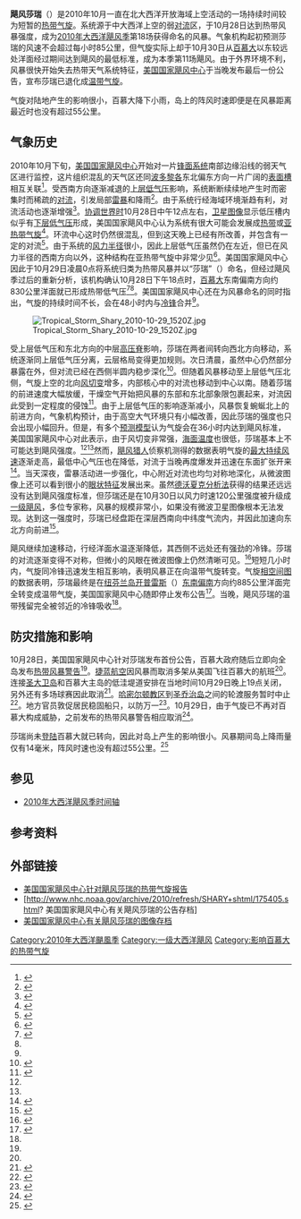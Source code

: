 {{noteTA
|G1=地名
}}
{{Infobox Hurricane
| Name=飓风莎瑞<br />{{lang|en|Hurricane Shary}}
| Type=飓风
| Year=2010
| Basin=Atl
| Image location=Hurricane Shary 2010-10-30 1424Z.jpg
| Image name=即将达到最高强度的飓风莎瑞
| Formed=2010年10月28日
| Dissipated=2010年10月31日
| Extratropical=10月30日
| 1-min winds=65
| Pressure=989
| Damages=minimal
| Damagespost=
| Fatalities=无
| Areas=[[百慕大|百慕大]]
| Hurricane season=[[2010年大西洋飓风季|2010年大西洋飓风季]]
}}
'''飓风莎瑞'''（{{lang-en|Hurricane Shary}}）是2010年10月一直在北大西洋开放海域上空活动的一场持续时间较为短暂的[[北大西洋热带气旋|热带气旋]]。系统源于中大西洋上空的弱[[对流|对流]]区，于10月28日达到热带风暴强度，成为[[2010年大西洋飓风季|2010年大西洋飓风季]]第18场获得命名的风暴。气象机构起初预测莎瑞的风速不会超过每小时85公里，但气旋实际上却于10月30日从[[百慕大|百慕大]]以东较远处洋面经过期间达到飓风的最低标准，成为本季第11场飓风。由于外界环境不利，风暴很快开始失去热带天气系统特征，[[国家飓风中心|美国国家飓风中心]]于当晚发布最后一份公告，宣布莎瑞已退化成[[温带气旋|温带气旋]]。

气旋对陆地产生的影响很小，百慕大降下小雨，岛上的阵风时速即便是在风暴距离最近时也没有超过55公里。

== 气象历史 ==
{{storm path|Shary 2010 track.png}}
2010年10月下旬，[[国家飓风中心|美国国家飓风中心]]开始对一片[[锋_(气象)|锋面系统]]南部边缘沿线的弱天气区进行监控，这片组织混乱的天气区还同[[波多黎各|波多黎各]]东北偏东方向一片广阔的[[低压槽|表面槽]]相互关联<ref name="TCR">{{cite report | url = http://www.nhc.noaa.gov/pdf/TCR-AL202010_Shary.pdf | archivedate = 2013-05-31 | archiveurl = https://web.archive.org/web/20130531014051/http://www.nhc.noaa.gov/pdf/TCR-AL202010_Shary.pdf | deadurl = yes | publisher = [[国家飓风中心|National Hurricane Center]] | author = Lixion A. Avila | date = 2011-01-03 | accessdate = 2013-05-31 | format = [[PDF|PDF]] | title = Hurricane SHARY Tropical Cyclone Report}}</ref>。受西南方向逐渐减退的[[冷心低压|上层低气压]]影响，系统断断续续地产生时而密集时而稀疏的[[对流|对流]]，引发局部[[雷暴|雷暴]]和降雨<ref>{{cite report | title = Tropical Weather Discussion | date = 2010-10-27 | publisher = National Hurricane Center | author1 = Pasch | author2 = Kimberlain}}</ref>。由于系统行经海域环境渐趋有利，对流活动也逐渐增强<ref>{{cite report | title = Tropical Weather Discussion | date = 2010-10-28 | publisher = National Hurricane Center | author1 = Blake | author2 = Brown}}</ref>。[[协调世界时|协调世界时]]10月28日中午12点左右，[[气象卫星|卫星图像]]显示低压槽内似乎有[[低气压|下层低气压]]形成，美国国家飓风中心认为系统有很大可能会发展成[[热带气旋|热带]]或[[亚热带气旋|亚热带气旋]]<ref>{{cite web | archivedate = 2014-12-19 | archiveurl = https://web.archive.org/web/20141219040020/http://www.nhc.noaa.gov/archive/gtwo/atl/201010281137/index.php?basin=atl&current_issuance=201010281137 | accessdate = 2015-10-04 | title = Graphical Tropical Weather Outlook | date = 2010-10-28 | url = http://www.nhc.noaa.gov/archive/gtwo/atl/201010281137/index.php?basin=atl&current_issuance=201010281137 | author1 = Blake | deadurl = no | publisher = National Hurricane Center | author2 = Brown}}</ref>。环流中心这时仍然很混乱，但到这天晚上已经有所改善，并包含有一定的对流<ref>{{cite web | author1 = Brown | author2 = Berg | archiveurl = https://web.archive.org/web/20141219040028/http://www.nhc.noaa.gov/archive/gtwo/atl/201010282347/index.php?basin=atl&current_issuance=201010282347 | date = 2010-10-28 | publisher = National Hurricane Center | accessdate = 2015-10-04 | url = http://www.nhc.noaa.gov/archive/gtwo/atl/201010282347/index.php?basin=atl&current_issuance=201010282347 | deadurl = no | title = Graphical Tropical Weather Outlook | archivedate = 2014-12-19}}</ref>。由于系统的[[最大风速半径|风力半径]]很小，因此上层低气压虽然仍在左近，但已在风力半径的西南方向以外，这种结构在亚热带气旋中非常少见<ref name="discuss001">{{cite report | author1 = Brown | author2 = Berg | publisher = National Hurricane Center | date = 2010-10-29 | accessdate = 2015-10-04 | title = Tropical Storm Shary Discussion One | archiveurl = https://web.archive.org/web/20141221085413/http://www.nhc.noaa.gov/archive/2010/al20/al202010.discus.001.shtml | url = http://www.nhc.noaa.gov/archive/2010/al20/al202010.discus.001.shtml? | archivedate = 2014-12-21 | deadurl = no}}</ref>。美国国家飓风中心因此于{{lang|en|[[协调世界时|UTC]]}}10月29日凌晨0点将系统归类为热带风暴并以“莎瑞”（{{lang|en|Shary}}）命名，但经过飓风季过后的重新分析，该机构确认{{lang|en|UTC}}10月28日下午18点时，[[百慕大|百慕大]]东南偏南方向约830公里洋面就已形成热带低气压<ref name="public001">{{cite report | author1 = Brown | author2 = Berg | publisher = National Hurricane Center | date = 2010-10-29 | archiveurl = https://web.archive.org/web/20140102223312/http://www.nhc.noaa.gov/archive/2010/al20/al202010.public.001.shtml | deadurl = no | accessdate = 2015-10-04 | title = Tropical Storm Shary Public Advisory One | archivedate = 2014-01-02 | url = http://www.nhc.noaa.gov/archive/2010/al20/al202010.public.001.shtml?}}</ref><ref name="TCR" />。美国国家飓风中心还在为风暴命名的同时指出，气旋的持续时间不长，会在48小时内与[[冷锋|冷锋]]合并<ref name="discuss001" />。

[[File:Tropical_Storm_Shary_2010-10-29_1520Z.jpg|thumb]]

受上层低气压和东北方向的中层[[高压脊|高压脊]]影响，莎瑞在两者间转向西北方向移动，系统逐渐同上层低气压分离，云层格局变得更加规则。次日清晨，虽然中心仍然部分暴露在外，但对流已经在西侧半圆内稳步深化<ref name="discuss002">{{cite report | author1 = Blake | author2 = Brennan | publisher = National Hurricane Center | archiveurl = https://web.archive.org/web/20140103030439/http://www.nhc.noaa.gov/archive/2010/al20/al202010.discus.002.shtml | date = 2010-10-29 | accessdate = 2015-10-04 | title = Tropical Storm Shary Discussion Two | archivedate = 2014-01-03 | deadurl = no | url = http://www.nhc.noaa.gov/archive/2010/al20/al202010.discus.002.shtml?}}</ref>。但随着风暴移动至上层低气压北侧，气旋上空的北向[[风切变|风切变]]增多，内部核心中的对流也移动到中心以南。随着莎瑞的前进速度大幅放缓，干燥空气开始把风暴的东部和东北部象限包裹起来，对流因此受到一定程度的侵蚀<ref name="discuss003">{{cite report | archiveurl = https://web.archive.org/web/20140103015249/http://www.nhc.noaa.gov/archive/2010/al20/al202010.discus.003.shtml | author = Stacy Stewart | publisher = National Hurricane Center | date = 2010-10-29 | accessdate = 2015-10-04 | title = Tropical Storm Shary Discussion Three | url = http://www.nhc.noaa.gov/archive/2010/al20/al202010.discus.003.shtml? | deadurl = no | archivedate = 2014-01-03}}</ref>。由于上层低气压的影响逐渐减小，风暴恢复蜿蜒北上的前进方向，气象机构预计，由于高空大气环境只有小幅改善，因此莎瑞的强度也只会出现小幅回升。但是，有多个[[热带气旋预测模型|预测模型]]认为气旋会在36小时内达到飓风标准，美国国家飓风中心对此表示，由于风切变非常强，[[海面温度|海面温度]]也很低，莎瑞基本上不可能达到飓风强度。<ref name="discuss002" /><ref name="discuss003" />然而，[[飓风猎人|飓风猎人]]侦察机测得的数据表明气旋的[[最大持续风速|最大持续风速]]逐渐走高，最低中心气压也在降低，对流于当晚再度爆发并迅速在东面扩张开来<ref>{{cite report | author1 = Roberts | author2 = Brown | publisher = National Hurricane Center | date = 2010-10-29 | accessdate = 2015-10-04 | title = Tropical Storm Shary Discussion Five | deadurl = no | archiveurl = https://web.archive.org/web/20140103035506/http://www.nhc.noaa.gov/archive/2010/al20/al202010.discus.005.shtml | url = http://www.nhc.noaa.gov/archive/2010/al20/al202010.discus.005.shtml? | archivedate = 2014-01-03}}</ref>。当天深夜，雷暴活动进一步强化，中心附近对流也均匀对称地深化，从微波图像上还可以看到很小的[[风眼|眼状特征]]发展出来。虽然[[德沃夏克分析法|德沃夏克分析法]]获得的结果还远远没有达到飓风强度标准，但莎瑞还是在10月30日以风力时速120公里强度被升级成[[萨菲尔-辛普森飓风等级|一级飓风]]，多位专家称，风暴的规模非常小，如果没有微波卫星图像根本无法发现。达到这一强度时，莎瑞已经盘距在深层西南向中纬度气流内，并因此加速向东北方向前进<ref>{{cite report | author = Eric Blake | publisher = National Hurricane Center | date = 2010-10-30 | accessdate = 2015-10-04 | title = Hurricane Shary Discussion Six | url = http://www.nhc.noaa.gov/archive/2010/al20/al202010.discus.006.shtml? | deadurl = no | archiveurl = https://web.archive.org/web/20140103024133/http://www.nhc.noaa.gov/archive/2010/al20/al202010.discus.006.shtml | archivedate = 2014-01-03}}</ref>。

飓风继续加速移动，行经洋面水温逐渐降低，其西侧不远处还有强劲的冷锋。莎瑞的对流逐渐变得不对称，但微小的风眼在微波图像上仍然清晰可见。<ref>{{cite report | author = John Cangialosi | publisher = National Hurricane Center | date = 2010-10-30 | accessdate = 2015-10-04 | title = Hurricane Shary Discussion Seven | archivedate = 2012-10-25 | archiveurl = https://web.archive.org/web/20121025031319/http://www.nhc.noaa.gov/archive/2010/al20/al202010.discus.007.shtml | url = http://www.nhc.noaa.gov/archive/2010/al20/al202010.discus.007.shtml? | deadurl = no}}</ref>短短几小时内，气旋同冷锋迅速发生相互影响，表明风暴正在向温带气旋转变。气旋[[相空间|相空间图]]的数据表明，莎瑞最终是在[[纽芬兰岛|纽芬兰岛]][[开普雷斯|开普雷斯]]（{{lang|en|Cape Race}}）[[罗盘方位|东南偏南]]方向约885公里洋面完全转变成温带气旋，美国国家飓风中心随即停止发布公告<ref>{{cite report | author = John Cangialosi | publisher = National Hurricane Center | date = 2010-10-30 | accessdate = 2015-10-04 | url = http://www.nhc.noaa.gov/archive/2010/al20/al202010.discus.008.shtml? | deadurl = no | title = Tropical Storm Shary Discussion Eight | archivedate = 2012-10-25 | archiveurl = https://web.archive.org/web/20121025031344/http://www.nhc.noaa.gov/archive/2010/al20/al202010.discus.008.shtml}}</ref>。当晚，飓风莎瑞的温带残留完全被邻近的冷锋吸收<ref name="TCR" />。

== 防灾措施和影响 ==
10月28日，美国国家飓风中心针对莎瑞发布首份公告，百慕大政府随后立即向全岛发布[[热带气旋警告|热带风暴警告]]<ref name="public001" />。[[捷蓝航空|捷蓝航空]]因风暴而取消多架从美国飞往百慕大的航班<ref name="ff" />。连接[[圣大卫岛|圣大卫岛]]和百慕大主岛的低洼堤道安排在当地时间10月29日晚上19点关闭，另外还有多场球赛因此取消<ref>{{cite web | deadurl = no | archiveurl = https://web.archive.org/web/20140102192725/http://bernews.com/2010/10/causeway-to-close-at-7pm-tonight/ | archivedate = 2014-01-02 | url = http://bernews.com/2010/10/causeway-to-close-at-7pm-tonight/ | title = Causeway To Close at 7pm Tonight | date = 2010-10-29 | publisher = Bernews | author = Staff Writer | accessdate = 2015-10-04}}</ref>。[[哈密尔顿教区|哈密尔顿教区]]到[[圣乔治岛|圣乔治岛]]之间的轮渡服务暂时中止<ref name="ff">{{cite web |author=Staff Writer |publisher=Go Jamaica |date=2010-10-29 |accessdate=2015-10-04 |title=Flights and ferry service canceled as Tropical Storm Shary heads for Bermuda |archiveurl=https://www.webcitation.org/5ts1JCvgG?url=http://go-jamaica.com/news/read_article.php?id=23786 |url=http://jamaica-gleaner.com/power/23786 |deadurl=no |archivedate=2010-10-30 }}</ref>。地方官员敦促居民稳固船只，以防万一<ref>{{cite web | author = Elizabeth Roberts | publisher = The Houston Chronicle | date = 2010-10-29 | accessdate = 2010-10-31 | title = Tropical Storm Shary approaches Bermuda | archivedate = 2010-10-31 | archiveurl = https://web.archive.org/web/20101031174737/http://www.chron.com/disp/story.mpl/ap/top/all/7270749.html | url = http://www.chron.com/disp/story.mpl/ap/top/all/7270749.html | deadurl = yes}}</ref>。10月29日，由于气旋已不再对百慕大构成威胁，之前发布的热带风暴警告相应取消<ref>{{cite report | author1 = Roberts | author2 = Brown | archiveurl = https://web.archive.org/web/20140103030602/http://www.nhc.noaa.gov/archive/2010/al20/al202010.public.005.shtml | deadurl = no | publisher = National Hurricane Center | date = 2010-10-29 | accessdate = 2015-10-04 | title = Tropical Storm Shary Public Advisory Five | url = http://www.nhc.noaa.gov/archive/2010/al20/al202010.public.005.shtml? | archivedate = 2014-01-03}}</ref>。

莎瑞尚未[[登陆_(气象学)|登陆]]百慕大就已转向，因此对岛上产生的影响很小。风暴期间岛上降雨量仅有14毫米，阵风时速也没有超过55公里。<ref>{{cite web |publisher=Bermuda Weather Service |date=2010-10-30 |accessdate=2010-10-30 |title=Daily Climatology Written Summary: October 1, 2010 to October 29, 2010 |deadurl=yes |archivedate=2010-10-30 |url=http://www.weather.bm/climatereport/climateReport.asp |archiveurl=https://www.webcitation.org/5ts0XUxXr?url=http://www.weather.bm/climatereport/climateReport.asp }}</ref>

== 参见 ==
{{Portal|热带气旋}}
*[[2010年大西洋飓风季时间轴|2010年大西洋飓风季时间轴]]

== 参考资料 ==
{{reflist|colwidth=30em}}

== 外部链接 ==
{{Commons category|Hurricane Shary (2010)}}
* [https://web.archive.org/web/20130531014051/http://www.nhc.noaa.gov/pdf/TCR-AL202010_Shary.pdf 美国国家飓风中心针对飓风莎瑞的热带气旋报告]
* [http://www.nhc.noaa.gov/archive/2010/refresh/SHARY+shtml/175405.shtml? 美国国家飓风中心有关飓风莎瑞的公告存档] {{Wayback|url=http://www.nhc.noaa.gov/archive/2010/refresh/SHARY+shtml/175405.shtml |date=20210509084851 }}
* [http://www.nhc.noaa.gov/archive/2010/SHARY_graphics.shtml 美国国家飓风中心有关飓风莎瑞的图像存档] {{Wayback|url=http://www.nhc.noaa.gov/archive/2010/SHARY_graphics.shtml |date=20210509084855 }}

{{2010 Atlantic hurricane season buttons}}

{{DEFAULTSORT:Shary (2010)}}
[[Category:2010年大西洋颶風季|Category:2010年大西洋颶風季]]
[[Category:一级大西洋飓风|Category:一级大西洋飓风]]
[[Category:影响百慕大的热带气旋|Category:影响百慕大的热带气旋]]
{{Good article}}